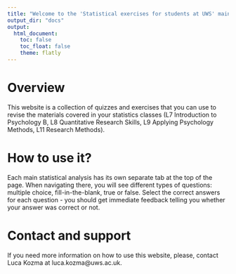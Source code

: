 ```yaml
---
title: "Welcome to the 'Statistical exercises for students at UWS' main page!"
output_dir: "docs"  
output:
  html_document:
    toc: false
    toc_float: false
    theme: flatly
---
```


# Overview

This website is a collection of quizzes and exercises that you can use to revise the materials covered in your statistics classes (L7 Introduction to Psychology B, L8 Quantitative Research Skills, L9 Applying Psychology Methods, L11 Research Methods). 

# How to use it?

Each main statistical analysis has its own separate tab at the top of the page. When navigating there, you will see different types of questions: multiple choice, fill-in-the-blank, true or false. Select the correct answers for each question - you should get immediate feedback telling you whether your answer was correct or not.

# Contact and support

If you need more information on how to use this website, please, contact Luca Kozma at luca.kozma@uws.ac.uk.